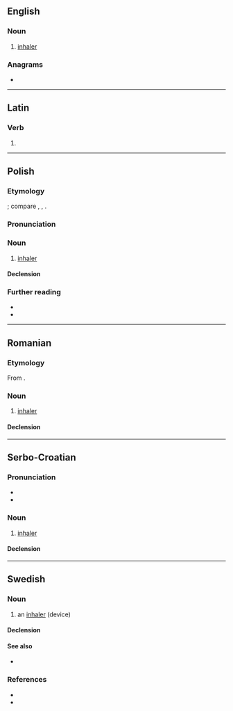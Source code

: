 {{also|Inhalator|inhalátor}}

==English==

===Noun===
{{en-noun}}

# [[inhaler]]

===Anagrams===
* {{anagrams|en|a=aahilnort|intrahalo}}

----

==Latin==

===Verb===
{{la-verb-form|inhālātor}}

# {{inflection of|la|inhālō||2//3|s|futr|pasv|impr}}

----

==Polish==
{{wp|lang=pl}}

===Etymology===
{{intnat|pl}}; compare {{cog|en|inhalator}}, {{cog|fr|inhalateur}}, {{cog|de|Inhalator}}.

===Pronunciation===
{{pl-p}}

===Noun===
{{pl-noun|m-in}}

# [[inhaler]] {{gl|canister containing medicine}}

====Declension====
{{pl-decl-noun-m-in}}

===Further reading===
* {{R:pl:WSJP}}
* {{R:pl:PWN}}

{{C|pl|Medical equipment}}

----

==Romanian==

===Etymology===
From {{bor|ro|fr|inhalateur}}.

===Noun===
{{ro-noun|n|inhalatoare}}

# [[inhaler]]

====Declension====
{{ro-noun-n}}

----

==Serbo-Croatian==

===Pronunciation===
* {{IPA|sh|/inxǎlaːtor/}}
* {{hyphenation|sh|in|ha|la|tor}}

===Noun===
{{sh-noun|g=m|head=inhàlātor}}

# [[inhaler]]

====Declension====
{{sh-decl-noun
|inhalator|inhalatori
|inhalatora|inhalatora
|inhalatoru|inhalatorima
|inhalator|inhalatore
|inhalatore|inhalatori
|inhalatoru|inhalatorima
|inhalatorom|inhalatorima
}}

----

==Swedish==

===Noun===
{{sv-noun|c}}

# {{lb|sv|medicine}} an [[inhaler]] (device)

====Declension====
{{sv-infl-noun-c-r|3=inhalatore}}

====See also====
* {{l|sv|inhalera}}

===References===
* {{R:svenska.se|so}}
* {{R:svenska.se|saol}}